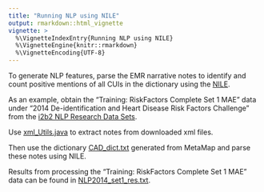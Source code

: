 ```yaml
---
title: "Running NLP using NILE"
output: rmarkdown::html_vignette
vignette: >
  %\VignetteIndexEntry{Running NLP using NILE}
  %\VignetteEngine{knitr::rmarkdown}
  %\VignetteEncoding{UTF-8}
---
```


To generate NLP features, parse the EMR narrative notes to identify and count positive mentions of all CUIs in the dictionary using the [NILE](https://celehs.hms.harvard.edu/software_nile.html). 

As an example, obtain the “Training: RiskFactors Complete Set 1 MAE” data under “2014 De-identification and Heart Disease Risk Factors Challenge” from the [i2b2 NLP Research Data Sets](https://www.i2b2.org/NLP/DataSets/Main.php). 

Use <a href="https://github.com/celehs/PheCAP/raw/master/include/xml_Utils.java" download>xml_Utils.java</a> to extract notes from downloaded xml files. 

Then use the dictionary <a href="https://github.com/celehs/PheCAP/raw/master/include/CAD_dict.txt" download>CAD_dict.txt</a> generated from MetaMap and parse these notes using NILE.

Results from processing the “Training: RiskFactors Complete Set 1 MAE” data can be found in <a href="https://github.com/celehs/PheCAP/raw/master/include/NLP2014_set1_res.txt" download>NLP2014_set1_res.txt</a>. 
